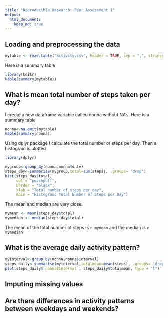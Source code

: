 ```yaml
---
title: "Reproducible Research: Peer Assessment 1"
output: 
  html_document:
    keep_md: true
---
```



## Loading and preprocessing the data
```r
mytable <- read.table("activity.csv", header = TRUE, sep = ",", stringsAsFactors = TRUE)

```

Here is a summary table
```r
library(knitr)
kable(summary(mytable))
```


## What is mean total number of steps taken per day?
I create a new dataframe variable called nonna without NA's. Here is a summary table

```r
nonna<-na.omit(mytable)
kable(summary(nonna))
```

Using dplyr package I calculate the total number of steps per day.
Then a histogram is plotted

```r
library(dplyr)

mygroup<-group_by(nonna,nonna$date)
steps_day<-summarise(mygroup,total=sum(steps), .groups= 'drop')
hist(steps_day$total,
     col = "peachpuff",
     border = "black",
     xlab = "Total number of steps per day",
     main = "Histogram: Total Number of Steps per Day")

```

The mean and median are very close.

```r

mymean <- mean(steps_day$total)
mymedian <- median(steps_day$total)

```

The mean of the total number of steps is `r mymean` and the median is `r mymedian`


## What is the average daily activity pattern?



```r

myinterval<-group_by(nonna,nonna$interval)
steps_daily<-summarise(myinterval,totalmean=mean(steps), .groups= 'drop')
plot(steps_daily$`nonna$interval`, steps_daily$totalmean, type = "l")

```


## Imputing missing values



## Are there differences in activity patterns between weekdays and weekends?
